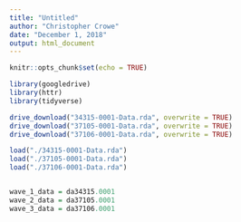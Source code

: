 ```yaml
---
title: "Untitled"
author: "Christopher Crowe"
date: "December 1, 2018"
output: html_document
---
```


```r
knitr::opts_chunk$set(echo = TRUE)
```


```r
library(googledrive)
library(httr)
library(tidyverse)

drive_download("34315-0001-Data.rda", overwrite = TRUE)
drive_download("37105-0001-Data.rda", overwrite = TRUE)
drive_download("37106-0001-Data.rda", overwrite = TRUE)

load("./34315-0001-Data.rda")
load("./37105-0001-Data.rda")
load("./37106-0001-Data.rda")


wave_1_data = da34315.0001
wave_2_data = da37105.0001
wave_3_data = da37106.0001

```
 
